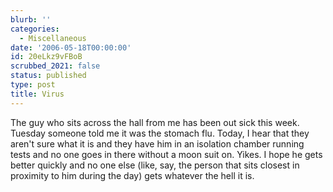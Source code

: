 ```yaml
---
blurb: ''
categories:
  - Miscellaneous
date: '2006-05-18T00:00:00'
id: 20eLkz9vFBoB
scrubbed_2021: false
status: published
type: post
title: Virus
---
```


The guy who sits across the hall from me has been out sick this
week. Tuesday someone told me it was the stomach flu. Today, I hear
that they aren't sure what it is and they have him in an isolation
chamber running tests and no one goes in there without a moon suit
on. Yikes. I hope he gets better quickly and no one else (like,
say, the person that sits closest in proximity to him during the
day) gets whatever the hell it is.
